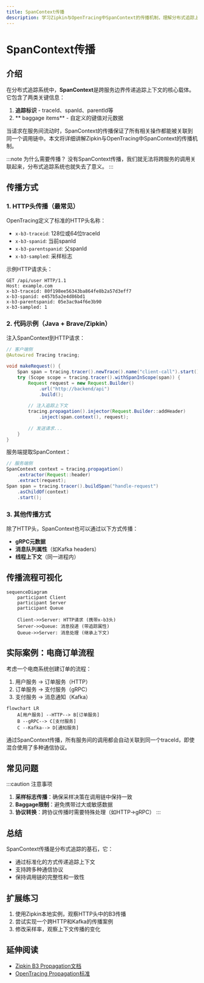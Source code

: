 ```yaml
---
title: SpanContext传播
description: 学习Zipkin与OpenTracing中SpanContext的传播机制，理解分布式追踪上下文如何跨服务传递
---
```


# SpanContext传播

## 介绍

在分布式追踪系统中，**SpanContext**是跨服务边界传递追踪上下文的核心载体。它包含了两类关键信息：
1. **追踪标识** - traceId、spanId、parentId等
2. ** baggage items** - 自定义的键值对元数据

当请求在服务间流动时，SpanContext的传播保证了所有相关操作都能被关联到同一个调用链中。本文将详细讲解Zipkin与OpenTracing中SpanContext的传播机制。

:::note 为什么需要传播？
没有SpanContext传播，我们就无法将跨服务的调用关联起来，分布式追踪系统也就失去了意义。
:::

## 传播方式

### 1. HTTP头传播（最常见）

OpenTracing定义了标准的HTTP头名称：
- `x-b3-traceid`: 128位或64位traceId
- `x-b3-spanid`: 当前spanId
- `x-b3-parentspanid`: 父spanId
- `x-b3-sampled`: 采样标志

示例HTTP请求头：
```http
GET /api/user HTTP/1.1
Host: example.com
x-b3-traceid: 80f198ee56343ba864fe8b2a57d3eff7
x-b3-spanid: e457b5a2e4d86bd1
x-b3-parentspanid: 05e3ac9a4f6e3b90
x-b3-sampled: 1
```

### 2. 代码示例（Java + Brave/Zipkin）

注入SpanContext到HTTP请求：
```java
// 客户端侧
@Autowired Tracing tracing;

void makeRequest() {
    Span span = tracing.tracer().newTrace().name("client-call").start();
    try (Scope scope = tracing.tracer().withSpanInScope(span)) {
        Request request = new Request.Builder()
            .url("http://backend/api")
            .build();
        
        // 注入追踪上下文
        tracing.propagation().injector(Request.Builder::addHeader)
            .inject(span.context(), request);
        
        // 发送请求...
    }
}
```

服务端提取SpanContext：
```java
// 服务端侧
SpanContext context = tracing.propagation()
    .extractor(Request::header)
    .extract(request);
Span span = tracing.tracer().buildSpan("handle-request")
    .asChildOf(context)
    .start();
```

### 3. 其他传播方式

除了HTTP头，SpanContext也可以通过以下方式传播：
- **gRPC元数据**
- **消息队列属性**（如Kafka headers）
- **线程上下文**（同一进程内）

## 传播流程可视化

```mermaid
sequenceDiagram
    participant Client
    participant Server
    participant Queue
    
    Client->>Server: HTTP请求 (携带x-b3头)
    Server->>Queue: 消息投递 (带追踪属性)
    Queue->>Server: 消息处理 (继承上下文)
```

## 实际案例：电商订单流程

考虑一个电商系统创建订单的流程：
1. 用户服务 → 订单服务（HTTP）
2. 订单服务 → 支付服务（gRPC）
3. 支付服务 → 消息通知（Kafka）

```mermaid
flowchart LR
    A[用户服务] --HTTP--> B[订单服务]
    B --gRPC--> C[支付服务]
    C --Kafka--> D[通知服务]
```

通过SpanContext传播，所有服务间的调用都会自动关联到同一个traceId，即使混合使用了多种通信协议。

## 常见问题

:::caution 注意事项
1. **采样标志传播**：确保采样决策在调用链中保持一致
2. **Baggage限制**：避免携带过大或敏感数据
3. **协议转换**：跨协议传播时需要特殊处理（如HTTP→gRPC）
:::

## 总结

SpanContext传播是分布式追踪的基石，它：
- 通过标准化的方式传递追踪上下文
- 支持跨多种通信协议
- 保持调用链的完整性和一致性

## 扩展练习

1. 使用Zipkin本地实例，观察HTTP头中的B3传播
2. 尝试实现一个跨HTTP和Kafka的传播案例
3. 修改采样率，观察上下文传播的变化

## 延伸阅读

- [Zipkin B3 Propagation文档](https://github.com/openzipkin/b3-propagation)
- [OpenTracing Propagation标准](https://opentracing.io/docs/overview/inject-extract/)
